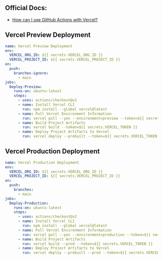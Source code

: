 ## Official Docs:

- [How can I use GitHub Actions with Vercel?](https://vercel.com/guides/how-can-i-use-github-actions-with-vercel)

## Vercel Preview Deployment

```yml
name: Vercel Preview Deployment
env:
  VERCEL_ORG_ID: ${{ secrets.VERCEL_ORG_ID }}
  VERCEL_PROJECT_ID: ${{ secrets.VERCEL_PROJECT_ID }}
on:
  push:
    branches-ignore:
      - main
jobs:
  Deploy-Preview:
    runs-on: ubuntu-latest
    steps:
      - uses: actions/checkout@v2
      - name: Install Vercel CLI
        run: npm install --global vercel@latest
      - name: Pull Vercel Environment Information
        run: vercel pull --yes --environment=preview --token=${{ secrets.VERCEL_TOKEN }}
      - name: Build Project Artifacts
        run: vercel build --token=${{ secrets.VERCEL_TOKEN }}
      - name: Deploy Project Artifacts to Vercel
        run: vercel deploy --prebuilt --token=${{ secrets.VERCEL_TOKEN }}
```

## Vercel Production Deployment

```yml
name: Vercel Production Deployment
env:
  VERCEL_ORG_ID: ${{ secrets.VERCEL_ORG_ID }}
  VERCEL_PROJECT_ID: ${{ secrets.VERCEL_PROJECT_ID }}
on:
  push:
    branches:
      - main
jobs:
  Deploy-Production:
    runs-on: ubuntu-latest
    steps:
      - uses: actions/checkout@v2
      - name: Install Vercel CLI
        run: npm install --global vercel@latest
      - name: Pull Vercel Environment Information
        run: vercel pull --yes --environment=production --token=${{ secrets.VERCEL_TOKEN }}
      - name: Build Project Artifacts
        run: vercel build --prod --token=${{ secrets.VERCEL_TOKEN }}
      - name: Deploy Project Artifacts to Vercel
        run: vercel deploy --prebuilt --prod --token=${{ secrets.VERCEL_TOKEN }}
```
